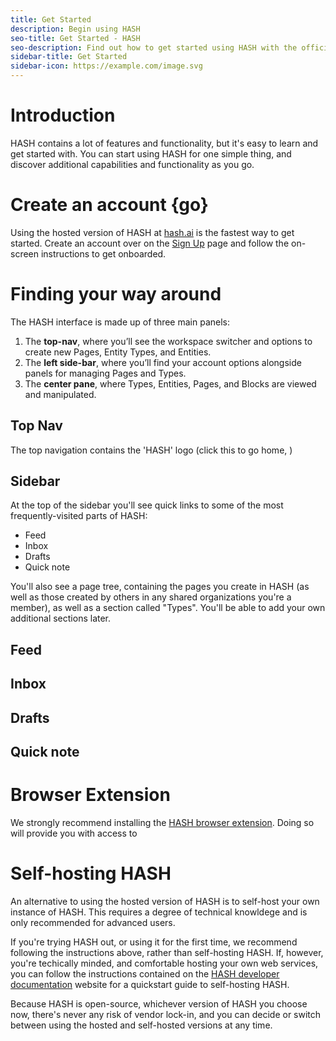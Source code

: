 ```yaml
---
title: Get Started
description: Begin using HASH
seo-title: Get Started - HASH
seo-description: Find out how to get started using HASH with the official, easy-to-understand quickstart guide
sidebar-title: Get Started
sidebar-icon: https://example.com/image.svg
---
```


# Introduction

HASH contains a lot of features and functionality, but it's easy to learn and get started with. You can start using HASH for one simple thing, and discover additional capabilities and functionality as you go.

# Create an account {go}

Using the hosted version of HASH at [hash.ai](https://app.hash.ai/) is the fastest way to get started. Create an account over on the [Sign Up](https://app.hash.ai/signup) page and follow the on-screen instructions to get onboarded.

# Finding your way around<a id="#navigate" />

The HASH interface is made up of three main panels:

1. The **top-nav**, where you’ll see the workspace switcher and options to create new Pages, Entity Types, and Entities.
1. The **left side-bar**, where you’ll find your account options alongside panels for managing Pages and Types.
1. The **center pane**, where Types, Entities, Pages, and Blocks are viewed and manipulated.

## Top Nav<a id="#topnav" />

The top navigation contains the 'HASH' logo (click this to go home, )

## Sidebar

At the top of the sidebar you'll see quick links to some of the most frequently-visited parts of HASH:

- Feed
- Inbox
- Drafts
- Quick note

You'll also see a page tree, containing the pages you create in HASH (as well as those created by others in any shared organizations you're a member), as well as a section called "Types". You'll be able to add your own additional sections later.

## Feed

## Inbox

## Drafts

## Quick note

# Browser Extension

We strongly recommend installing the [HASH browser extension](https://hash.ai/integrations#plugins). Doing so will provide you with access to

# Self-hosting HASH

An alternative to using the hosted version of HASH is to self-host your own instance of HASH. This requires a degree of technical knowldege and is only recommended for advanced users.

If you're trying HASH out, or using it for the first time, we recommend following the instructions above, rather than self-hosting HASH. If, however, you're techically minded, and comfortable hosting your own web services, you can follow the instructions contained on the [HASH developer documentation](https://hash.dev/docs) website for a quickstart guide to self-hosting HASH.

Because HASH is open-source, whichever version of HASH you choose now, there's never any risk of vendor lock-in, and you can decide or switch between using the hosted and self-hosted versions at any time.

